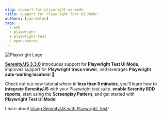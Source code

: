 ```yaml
---
slug: support-for-playwright-ui-mode
title: Support for Playwright Test UI Mode!
authors: [jan-molak]
tags:
  - web
  - playwright
  - playwright-test
  - open-source
---
```


![Playwright Logo](./playwright-logo.svg)

[**Serenity/JS 3.3.0**](https://github.com/serenity-js/serenity-js/releases/tag/v3.3.0) introduces support for **Playwright Test UI Mode**, improves support for **Playwright trace viewer**, and leverages **Playwright auto-waiting locators**! 🥳

Check out our new tutorial where in **less than 5 minutes**, you'll learn how to **integrate Serenity/JS** with your Playwright test suite, **enable Serenity BDD reports**, start using the **Screenplay Pattern**, and get started with **Playwright Test UI Mode**!

Learn about [Using Serenity/JS with Playwright Test](/handbook/getting-started/serenity-js-with-playwright-test/)!

